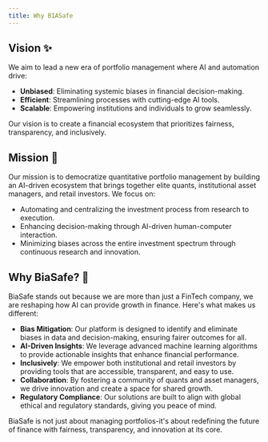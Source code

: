```yaml
---
title: Why BIASafe
---
```


## Vision ✨

We aim to lead a new era of portfolio management where AI and automation drive:

- **Unbiased**: Eliminating systemic biases in financial decision-making.
- **Efficient**: Streamlining processes with cutting-edge AI tools.
- **Scalable**: Empowering institutions and individuals to grow seamlessly.

Our vision is to create a financial ecosystem that prioritizes fairness, transparency, and inclusively.

## Mission 🎯

Our mission is to democratize quantitative portfolio management by building an AI-driven ecosystem that brings together elite quants, institutional asset managers, and retail investors. We focus on:

- Automating and centralizing the investment process from research to execution.
- Enhancing decision-making through AI-driven human-computer interaction.
- Minimizing biases across the entire investment spectrum through continuous research and innovation.

## Why BiaSafe? 🌟

BiaSafe stands out because we are more than just a FinTech company, we are reshaping how AI can provide growth in finance. Here's what makes us different:

- **Bias Mitigation**: Our platform is designed to identify and eliminate biases in data and decision-making, ensuring fairer outcomes for all.
- **AI-Driven Insights**: We leverage advanced machine learning algorithms to provide actionable insights that enhance financial performance.
- **Inclusively**: We empower both institutional and retail investors by providing tools that are accessible, transparent, and easy to use.
- **Collaboration**: By fostering a community of quants and asset managers, we drive innovation and create a space for shared growth.
- **Regulatory Compliance**: Our solutions are built to align with global ethical and regulatory standards, giving you peace of mind.

BiaSafe is not just about managing portfolios-it's about redefining the future of finance with fairness, transparency, and innovation at its core.
